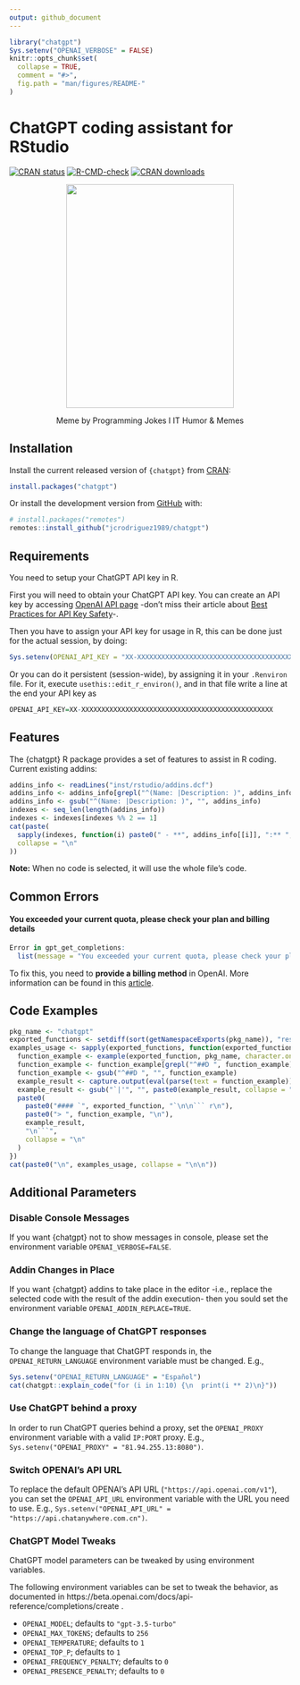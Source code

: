 ```yaml
---
output: github_document
---
```


<!-- README.md is generated from README.Rmd. Please edit that file -->

```r
library("chatgpt")
Sys.setenv("OPENAI_VERBOSE" = FALSE)
knitr::opts_chunk$set(
  collapse = TRUE,
  comment = "#>",
  fig.path = "man/figures/README-"
)
```

# ChatGPT coding assistant for RStudio

<!-- badges: start -->
[![CRAN status](https://www.r-pkg.org/badges/version/chatgpt)](https://CRAN.R-project.org/package=chatgpt)
[![R-CMD-check](https://github.com/jcrodriguez1989/chatgpt/actions/workflows/R-CMD-check.yaml/badge.svg)](https://github.com/jcrodriguez1989/chatgpt/actions/workflows/R-CMD-check.yaml)
[![CRAN downloads](https://cranlogs.r-pkg.org/badges/chatgpt)](https://cran.rstudio.com/web/packages/chatgpt/index.html)
<!-- badges: end -->

<center>
    <img width="300" height="400" src="man/figures/chatgpt_meme.jpeg">
    <p>Meme by Programming Jokes I IT Humor & Memes</p>
</center>

## Installation

Install the current released version of `{chatgpt}` from 
[CRAN](https://cran.r-project.org/package=chatgpt):

```r
install.packages("chatgpt")
```

Or install the development version from [GitHub](https://github.com/jcrodriguez1989/chatgpt) with:

```r
# install.packages("remotes")
remotes::install_github("jcrodriguez1989/chatgpt")
```

## Requirements

You need to setup your ChatGPT API key in R.

First you will need to obtain your ChatGPT API key. You can create an API key by accessing [OpenAI API page](https://beta.openai.com/account/api-keys) -don't miss their article about [Best Practices for API Key Safety
](https://help.openai.com/en/articles/5112595-best-practices-for-api-key-safety)-.

Then you have to assign your API key for usage in R, this can be done just for the actual session, by doing:

``` r
Sys.setenv(OPENAI_API_KEY = "XX-XXXXXXXXXXXXXXXXXXXXXXXXXXXXXXXXXXXXXXXXXXXXXXXX")
```

Or you can do it persistent (session-wide), by assigning it in your `.Renviron` file. For it, execute `usethis::edit_r_environ()`, and in that file write a line at the end your API key as

``` r
OPENAI_API_KEY=XX-XXXXXXXXXXXXXXXXXXXXXXXXXXXXXXXXXXXXXXXXXXXXXXXX
```

## Features

The {chatgpt} R package provides a set of features to assist in R coding. 
Current existing addins:

```r
addins_info <- readLines("inst/rstudio/addins.dcf")
addins_info <- addins_info[grepl("^(Name: |Description: )", addins_info)]
addins_info <- gsub("^(Name: |Description: )", "", addins_info)
indexes <- seq_len(length(addins_info))
indexes <- indexes[indexes %% 2 == 1]
cat(paste(
  sapply(indexes, function(i) paste0(" - **", addins_info[[i]], ":** ", addins_info[[i + 1]])),
  collapse = "\n"
))
```

**Note:** When no code is selected, it will use the whole file's code.

## Common Errors

#### You exceeded your current quota, please check your plan and billing details   

```r
Error in gpt_get_completions: 
  list(message = "You exceeded your current quota, please check your plan and billing details.", type = "insufficient_quota", param = NULL, code = NULL)
```

To fix this, you need to **provide a billing method** in OpenAI. More information can be found in this [article](https://help.openai.com/en/articles/6891831-error-code-429-you-exceeded-your-current-quota-please-check-your-plan-and-billing-details).

## Code Examples

```r
pkg_name <- "chatgpt"
exported_functions <- setdiff(sort(getNamespaceExports(pkg_name)), "reset_chat_session")
examples_usage <- sapply(exported_functions, function(exported_function) {
  function_example <- example(exported_function, pkg_name, character.only = TRUE, give.lines = TRUE)
  function_example <- function_example[grepl("^##D ", function_example)]
  function_example <- gsub("^##D ", "", function_example)
  example_result <- capture.output(eval(parse(text = function_example)))
  example_result <- gsub("`|'", "", paste0(example_result, collapse = "\n"))
  paste0(
    paste0("#### `", exported_function, "`\n\n``` r\n"),
    paste0("> ", function_example, "\n"),
    example_result,
    "\n```",
    collapse = "\n"
  )
})
cat(paste0("\n", examples_usage, collapse = "\n\n"))
```

## Additional Parameters

### Disable Console Messages

If you want {chatgpt} not to show messages in console, please set the environment variable `OPENAI_VERBOSE=FALSE`.

### Addin Changes in Place

If you want {chatgpt} addins to take place in the editor -i.e., replace the selected code with the result of the addin execution- then you sould set the environment variable `OPENAI_ADDIN_REPLACE=TRUE`.

### Change the language of ChatGPT responses

To change the language that ChatGPT responds in, the `OPENAI_RETURN_LANGUAGE` environment variable must be changed.
E.g., 

```r
Sys.setenv("OPENAI_RETURN_LANGUAGE" = "Español")
cat(chatgpt::explain_code("for (i in 1:10) {\n  print(i ** 2)\n}"))
```

### Use ChatGPT behind a proxy

In order to run ChatGPT queries behind a proxy, set the `OPENAI_PROXY` environment variable with a valid `IP:PORT` proxy.
E.g., `Sys.setenv("OPENAI_PROXY" = "81.94.255.13:8080")`.

### Switch OPENAI's API URL

To replace the default OPENAI's API URL (`"https://api.openai.com/v1"`), you can set the `OPENAI_API_URL` environment variable with the URL you need to use.
E.g., `Sys.setenv("OPENAI_API_URL" = "https://api.chatanywhere.com.cn")`.

### ChatGPT Model Tweaks

ChatGPT model parameters can be tweaked by using environment variables.

The following environment variables can be set to tweak the behavior, as documented in https://beta.openai.com/docs/api-reference/completions/create .

* `OPENAI_MODEL`; defaults to `"gpt-3.5-turbo"`
* `OPENAI_MAX_TOKENS`; defaults to `256`
* `OPENAI_TEMPERATURE`; defaults to `1`
* `OPENAI_TOP_P`; defaults to `1`
* `OPENAI_FREQUENCY_PENALTY`; defaults to `0`
* `OPENAI_PRESENCE_PENALTY`; defaults to `0`
